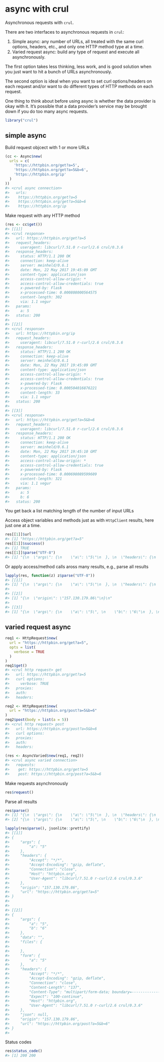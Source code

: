<!--
%\VignetteIndexEntry{async with crul}
%\VignetteEngine{knitr::rmarkdown}
%\VignetteEncoding{UTF-8}
-->

async with crul
===============



Asynchronous requests with `crul`.

There are two interfaces to asynchronous requests in `crul`:

1. Simple async: any number of URLs, all treated with the same curl options, 
headers, etc., and only one HTTP method type at a time.
2. Varied request async: build any type of request and execute all asynchronously.

The first option takes less thinking, less work, and is good solution when you 
just want to hit a bunch of URLs asynchronously.

The second option is ideal when you want to set curl options/headers on each 
request and/or want to do different types of HTTP methods on each request.

One thing to think about before using async is whether the data provider is 
okay with it. It's possible that a data provider's service may be brought down
if you do too many async requests. 


```r
library("crul")
```

## simple async

Build request objcect with 1 or more URLs




```r
(cc <- Async$new(
  urls = c(
    'https://httpbin.org/get?a=5',
    'https://httpbin.org/get?a=5&b=6',
    'https://httpbin.org/ip'
  )
))
#> <crul async connection> 
#>   urls: 
#>    https://httpbin.org/get?a=5
#>    https://httpbin.org/get?a=5&b=6
#>    https://httpbin.org/ip
```

Make request with any HTTP method


```r
(res <- cc$get())
#> [[1]]
#> <crul response> 
#>   url: https://httpbin.org/get?a=5
#>   request_headers: 
#>     useragent: libcurl/7.51.0 r-curl/2.6 crul/0.3.6
#>   response_headers: 
#>     status: HTTP/1.1 200 OK
#>     connection: keep-alive
#>     server: meinheld/0.6.1
#>     date: Mon, 22 May 2017 19:45:09 GMT
#>     content-type: application/json
#>     access-control-allow-origin: *
#>     access-control-allow-credentials: true
#>     x-powered-by: Flask
#>     x-processed-time: 0.000808000564575
#>     content-length: 302
#>     via: 1.1 vegur
#>   params: 
#>     a: 5
#>   status: 200
#> 
#> [[2]]
#> <crul response> 
#>   url: https://httpbin.org/ip
#>   request_headers: 
#>     useragent: libcurl/7.51.0 r-curl/2.6 crul/0.3.6
#>   response_headers: 
#>     status: HTTP/1.1 200 OK
#>     connection: keep-alive
#>     server: meinheld/0.6.1
#>     date: Mon, 22 May 2017 19:45:09 GMT
#>     content-type: application/json
#>     access-control-allow-origin: *
#>     access-control-allow-credentials: true
#>     x-powered-by: Flask
#>     x-processed-time: 0.000504016876221
#>     content-length: 33
#>     via: 1.1 vegur
#>   status: 200
#> 
#> [[3]]
#> <crul response> 
#>   url: https://httpbin.org/get?a=5&b=6
#>   request_headers: 
#>     useragent: libcurl/7.51.0 r-curl/2.6 crul/0.3.6
#>   response_headers: 
#>     status: HTTP/1.1 200 OK
#>     connection: keep-alive
#>     server: meinheld/0.6.1
#>     date: Mon, 22 May 2017 19:45:10 GMT
#>     content-type: application/json
#>     access-control-allow-origin: *
#>     access-control-allow-credentials: true
#>     x-powered-by: Flask
#>     x-processed-time: 0.000698089599609
#>     content-length: 321
#>     via: 1.1 vegur
#>   params: 
#>     a: 5
#>     b: 6
#>   status: 200
```

You get back a list matching length of the number of input URLs

Access object variables and methods just as with `HttpClient` results, here just one at a time.


```r
res[[1]]$url
#> [1] "https://httpbin.org/get?a=5"
res[[1]]$success()
#> [1] TRUE
res[[1]]$parse("UTF-8")
#> [1] "{\n  \"args\": {\n    \"a\": \"5\"\n  }, \n  \"headers\": {\n    \"Accept\": \"*/*\", \n    \"Accept-Encoding\": \"gzip, deflate\", \n    \"Connection\": \"close\", \n    \"Host\": \"httpbin.org\", \n    \"User-Agent\": \"libcurl/7.51.0 r-curl/2.6 crul/0.3.6\"\n  }, \n  \"origin\": \"157.130.179.86\", \n  \"url\": \"https://httpbin.org/get?a=5\"\n}\n"
```

Or apply access/method calls aross many results, e.g., parse all results


```r
lapply(res, function(z) z$parse("UTF-8"))
#> [[1]]
#> [1] "{\n  \"args\": {\n    \"a\": \"5\"\n  }, \n  \"headers\": {\n    \"Accept\": \"*/*\", \n    \"Accept-Encoding\": \"gzip, deflate\", \n    \"Connection\": \"close\", \n    \"Host\": \"httpbin.org\", \n    \"User-Agent\": \"libcurl/7.51.0 r-curl/2.6 crul/0.3.6\"\n  }, \n  \"origin\": \"157.130.179.86\", \n  \"url\": \"https://httpbin.org/get?a=5\"\n}\n"
#> 
#> [[2]]
#> [1] "{\n  \"origin\": \"157.130.179.86\"\n}\n"
#> 
#> [[3]]
#> [1] "{\n  \"args\": {\n    \"a\": \"5\", \n    \"b\": \"6\"\n  }, \n  \"headers\": {\n    \"Accept\": \"*/*\", \n    \"Accept-Encoding\": \"gzip, deflate\", \n    \"Connection\": \"close\", \n    \"Host\": \"httpbin.org\", \n    \"User-Agent\": \"libcurl/7.51.0 r-curl/2.6 crul/0.3.6\"\n  }, \n  \"origin\": \"157.130.179.86\", \n  \"url\": \"https://httpbin.org/get?a=5&b=6\"\n}\n"
```

## varied request async


```r
req1 <- HttpRequest$new(
  url = "https://httpbin.org/get?a=5",
  opts = list(
    verbose = TRUE
  )
)
req1$get()
#> <crul http request> get
#>   url: https://httpbin.org/get?a=5
#>   curl options: 
#>     verbose: TRUE
#>   proxies: 
#>   auth: 
#>   headers:

req2 <- HttpRequest$new(
  url = "https://httpbin.org/post?a=5&b=6"
)
req2$post(body = list(a = 5))
#> <crul http request> post
#>   url: https://httpbin.org/post?a=5&b=6
#>   curl options: 
#>   proxies: 
#>   auth: 
#>   headers:

(res <- AsyncVaried$new(req1, req2))
#> <crul async varied connection> 
#>   requests: 
#>    get: https://httpbin.org/get?a=5 
#>    post: https://httpbin.org/post?a=5&b=6
```

Make requests asynchronously


```r
res$request()
```

Parse all results


```r
res$parse()
#> [1] "{\n  \"args\": {\n    \"a\": \"5\"\n  }, \n  \"headers\": {\n    \"Accept\": \"*/*\", \n    \"Accept-Encoding\": \"gzip, deflate\", \n    \"Connection\": \"close\", \n    \"Host\": \"httpbin.org\", \n    \"User-Agent\": \"libcurl/7.51.0 r-curl/2.6 crul/0.3.6\"\n  }, \n  \"origin\": \"157.130.179.86\", \n  \"url\": \"https://httpbin.org/get?a=5\"\n}\n"                                                                                                                                                                                                                                                                                                       
#> [2] "{\n  \"args\": {\n    \"a\": \"5\", \n    \"b\": \"6\"\n  }, \n  \"data\": \"\", \n  \"files\": {}, \n  \"form\": {\n    \"a\": \"5\"\n  }, \n  \"headers\": {\n    \"Accept\": \"*/*\", \n    \"Accept-Encoding\": \"gzip, deflate\", \n    \"Connection\": \"close\", \n    \"Content-Length\": \"137\", \n    \"Content-Type\": \"multipart/form-data; boundary=------------------------b358f9eb048e9a09\", \n    \"Expect\": \"100-continue\", \n    \"Host\": \"httpbin.org\", \n    \"User-Agent\": \"libcurl/7.51.0 r-curl/2.6 crul/0.3.6\"\n  }, \n  \"json\": null, \n  \"origin\": \"157.130.179.86\", \n  \"url\": \"https://httpbin.org/post?a=5&b=6\"\n}\n"
```


```r
lapply(res$parse(), jsonlite::prettify)
#> [[1]]
#> {
#>     "args": {
#>         "a": "5"
#>     },
#>     "headers": {
#>         "Accept": "*/*",
#>         "Accept-Encoding": "gzip, deflate",
#>         "Connection": "close",
#>         "Host": "httpbin.org",
#>         "User-Agent": "libcurl/7.51.0 r-curl/2.6 crul/0.3.6"
#>     },
#>     "origin": "157.130.179.86",
#>     "url": "https://httpbin.org/get?a=5"
#> }
#>  
#> 
#> [[2]]
#> {
#>     "args": {
#>         "a": "5",
#>         "b": "6"
#>     },
#>     "data": "",
#>     "files": {
#> 
#>     },
#>     "form": {
#>         "a": "5"
#>     },
#>     "headers": {
#>         "Accept": "*/*",
#>         "Accept-Encoding": "gzip, deflate",
#>         "Connection": "close",
#>         "Content-Length": "137",
#>         "Content-Type": "multipart/form-data; boundary=------------------------b358f9eb048e9a09",
#>         "Expect": "100-continue",
#>         "Host": "httpbin.org",
#>         "User-Agent": "libcurl/7.51.0 r-curl/2.6 crul/0.3.6"
#>     },
#>     "json": null,
#>     "origin": "157.130.179.86",
#>     "url": "https://httpbin.org/post?a=5&b=6"
#> }
#> 
```

Status codes


```r
res$status_code()
#> [1] 200 200
```
